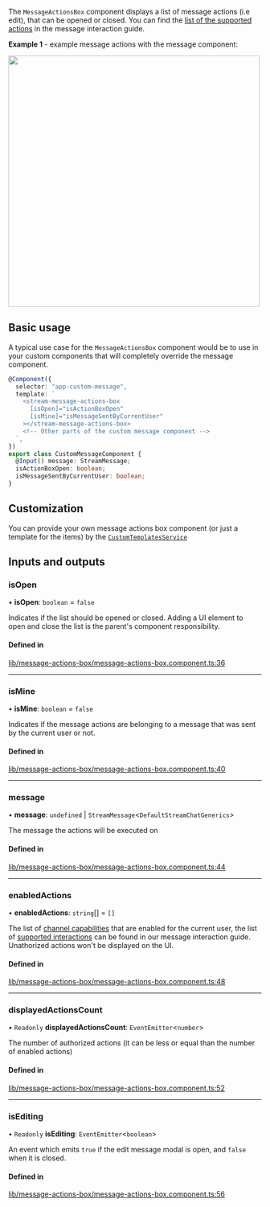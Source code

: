 
The `MessageActionsBox` component displays a list of message actions (i.e edit), that can be opened or closed. You can find the [list of the supported actions](../concepts/message-interactions.mdx) in the message interaction guide.

**Example 1** - example message actions with the message component:

<img src={MessageActionsScreenshot} width="500" />

## Basic usage

A typical use case for the `MessageActionsBox` component would be to use in your custom components that will completely override the message component.

```typescript
@Component({
  selector: "app-custom-message",
  template: `
    <stream-message-actions-box
      [isOpen]="isActionBoxOpen"
      [isMine]="isMessageSentByCurrentUser"
    ></stream-message-actions-box>
    <!-- Other parts of the custom message component -->
  `,
})
export class CustomMessageComponent {
  @Input() message: StreamMessage;
  isActionBoxOpen: boolean;
  isMessageSentByCurrentUser: boolean;
}
```

## Customization

You can provide your own message actions box component (or just a template for the items) by the [`CustomTemplatesService`](../services/CustomTemplatesService.mdx)

[//]: # "Start of generated content"
## Inputs and outputs 


### isOpen

• **isOpen**: `boolean` = `false`

Indicates if the list should be opened or closed. Adding a UI element to open and close the list is the parent's component responsibility.

#### Defined in

[lib/message-actions-box/message-actions-box.component.ts:36](https://github.com/GetStream/stream-chat-angular/blob/ab32203/projects/stream-chat-angular/src/lib/message-actions-box/message-actions-box.component.ts#L36)

___

### isMine

• **isMine**: `boolean` = `false`

Indicates if the message actions are belonging to a message that was sent by the current user or not.

#### Defined in

[lib/message-actions-box/message-actions-box.component.ts:40](https://github.com/GetStream/stream-chat-angular/blob/ab32203/projects/stream-chat-angular/src/lib/message-actions-box/message-actions-box.component.ts#L40)

___

### message

• **message**: `undefined` \| `StreamMessage`<`DefaultStreamChatGenerics`\>

The message the actions will be executed on

#### Defined in

[lib/message-actions-box/message-actions-box.component.ts:44](https://github.com/GetStream/stream-chat-angular/blob/ab32203/projects/stream-chat-angular/src/lib/message-actions-box/message-actions-box.component.ts#L44)

___

### enabledActions

• **enabledActions**: `string`[] = `[]`

The list of [channel capabilities](https://getstream.io/chat/docs/javascript/channel_capabilities/?language=javascript) that are enabled for the current user, the list of [supported interactions](../concepts/message-interactions.mdx) can be found in our message interaction guide. Unathorized actions won't be displayed on the UI.

#### Defined in

[lib/message-actions-box/message-actions-box.component.ts:48](https://github.com/GetStream/stream-chat-angular/blob/ab32203/projects/stream-chat-angular/src/lib/message-actions-box/message-actions-box.component.ts#L48)

___

### displayedActionsCount

• `Readonly` **displayedActionsCount**: `EventEmitter`<`number`\>

The number of authorized actions (it can be less or equal than the number of enabled actions)

#### Defined in

[lib/message-actions-box/message-actions-box.component.ts:52](https://github.com/GetStream/stream-chat-angular/blob/ab32203/projects/stream-chat-angular/src/lib/message-actions-box/message-actions-box.component.ts#L52)

___

### isEditing

• `Readonly` **isEditing**: `EventEmitter`<`boolean`\>

An event which emits `true` if the edit message modal is open, and `false` when it is closed.

#### Defined in

[lib/message-actions-box/message-actions-box.component.ts:56](https://github.com/GetStream/stream-chat-angular/blob/ab32203/projects/stream-chat-angular/src/lib/message-actions-box/message-actions-box.component.ts#L56)

[//]: # "End of generated content"
